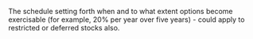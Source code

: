 
The schedule setting forth when and to what extent options become exercisable (for example, 20% per year over five years) - could apply to restricted or deferred stocks also.

{{stub}}